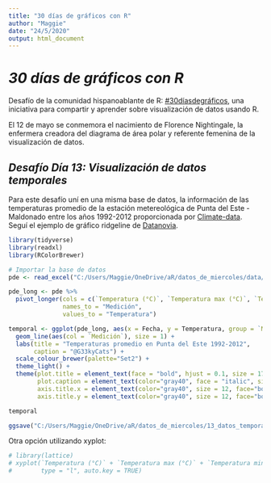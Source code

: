 ```yaml
---
title: "30 días de gráficos con R"
author: "Maggie"
date: "24/5/2020"
output: html_document
---
```


# _30 días de gráficos con R_

Desafío de la comunidad hispanoablante de R: [#30díasdegráficos](https://github.com/cienciadedatos/datos-de-miercoles/blob/master/30-dias-de-graficos-2020.md), una iniciativa para compartir y aprender sobre visualización de datos usando R.

El 12 de mayo se conmemora el nacimiento de Florence Nightingale, la enfermera creadora del diagrama de área polar y referente femenina de la visualización de datos.
 

## _Desafío Día 13: Visualización de datos temporales_

Para este desafío uní en una misma base de datos, la información de las temperaturas promedio de la estación metereológica de Punta del Este - Maldonado entre los años 1992-2012 proporcionada por [Climate-data](https://es.climate-data.org/america-del-sur/uruguay/maldonado/maldonado-3742/#climate-table). Seguí el ejemplo de gráfico ridgeline de [Datanovia](https://www.datanovia.com/en/blog/elegant-visualization-of-density-distribution-in-r-using-ridgeline/).

```r
library(tidyverse)
library(readxl)
library(RColorBrewer)
```

```r
# Importar la base de datos
pde <- read_excel("C:/Users/Maggie/OneDrive/aR/datos_de_miercoles/data/temperatura_pde.xlsx")

pde_long <- pde %>% 
  pivot_longer(cols = c(`Temperatura (°C)`, `Temperatura max (°C)`, `Temperatura min (°C)`),
               names_to = "Medición",
               values_to = "Temperatura")
```

```r
temporal <- ggplot(pde_long, aes(x = Fecha, y = Temperatura, group = `Medición`)) +
  geom_line(aes(col = `Medición`), size = 1) +
  labs(title = "Temperaturas promedio en Punta del Este 1992-2012",
       caption = "@G33kyCats") +
  scale_colour_brewer(palette="Set2") +
  theme_light() +
  theme(plot.title = element_text(face = "bold", hjust = 0.1, size = 17),
        plot.caption = element_text(color="gray40", face = "italic", size = 10),
        axis.title.x = element_text(color="gray40", size = 12, face="bold"),
        axis.title.y = element_text(color="gray40", size = 12, face="bold"))

temporal
```

```r
ggsave("C:/Users/Maggie/OneDrive/aR/datos_de_miercoles/13_datos_temporales.png", temporal, width = 7, height = 6)
```

Otra opción utilizando xyplot:
```r
# library(lattice)
# xyplot(`Temperatura (°C)` + `Temperatura max (°C)` + `Temperatura min (°C)` ~ Fecha, data = pde,
#        type = "l", auto.key = TRUE)
  
```
